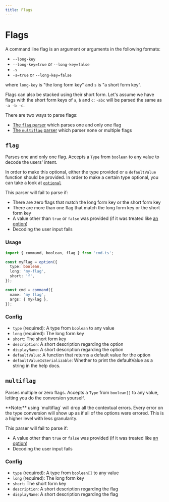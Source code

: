```yaml
---
title: Flags
---
```



# Flags

A command line flag is an argument or arguments in the following formats:

- `--long-key`
- `--long-key=true` or `--long-key=false`
- `-s`
- `-s=true` or `--long-key=false`

where `long-key` is "the long form key" and `s` is "a short form key".

Flags can also be stacked using their short form. Let's assume we have flags with the short form keys of `a`, `b` and `c`: `-abc` will be parsed the same as `-a -b -c`.

There are two ways to parse flags:

- [The `flag` parser](#flag) which parses one and only one flag
- [The `multiflag` parser](#multiflag) which parser none or multiple flags

## `flag`

Parses one and only one flag. Accepts a `Type` from `boolean` to any value to decode the users' intent.

In order to make this optional, either the type provided or a `defaultValue` function should be provided. In order to make a certain type optional, you can take a look at [`optional`](../included_types.md#optionaltype)

This parser will fail to parse if:

- There are zero flags that match the long form key or the short form key
- There are more than one flag that match the long form key or the short form key
- A value other than `true` or `false` was provided (if it was treated like [an option](./options.md))
- Decoding the user input fails

### Usage

```ts
import { command, boolean, flag } from 'cmd-ts';

const myFlag = option({
  type: boolean,
  long: 'my-flag',
  short: 'f',
});

const cmd = command({
  name: 'my flag',
  args: { myFlag },
});
```

### Config

- `type` (required): A type from `boolean` to any value
- `long` (required): The long form key
- `short`: The short form key
- `description`: A short description regarding the option
- `displayName`: A short description regarding the option
- `defaultValue`: A function that returns a default value for the option
- `defaultValueIsSerializable`: Whether to print the defaultValue as a string in the help docs.

## `multiflag`

Parses multiple or zero flags. Accepts a `Type` from `boolean[]` to any value, letting you do the conversion yourself.

<Callout>
  **Note:** using `multiflag` will drop all the contextual errors. Every error
  on the type conversion will show up as if all of the options were errored.
  This is a higher level with less granularity.
</Callout>

This parser will fail to parse if:

- A value other than `true` or `false` was provided (if it was treated like [an option](./options.md))
- Decoding the user input fails

### Config

- `type` (required): A type from `boolean[]` to any value
- `long` (required): The long form key
- `short`: The short form key
- `description`: A short description regarding the flag
- `displayName`: A short description regarding the flag
